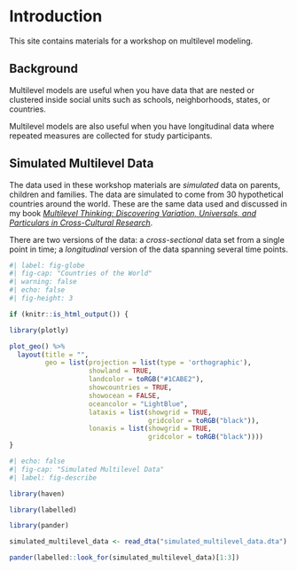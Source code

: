 # Introduction

This site contains materials for a workshop on multilevel modeling.

## Background

Multilevel models are useful when you have data that are nested or clustered inside social units such as schools, neighborhoods, states, or countries.

Multilevel models are also useful when you have longitudinal data where repeated measures are collected for study participants.

## Simulated Multilevel Data

The data used in these workshop materials are *simulated* data on parents, children and families. The data are simulated to come from 30 hypothetical countries around the world. These are the same data used and discussed in my book *[Multilevel Thinking: Discovering Variation, Universals, and Particulars in Cross-Cultural Research](https://academic.oup.com/book/60530)*.

There are two versions of the data: a *cross-sectional* data set from a single point in time; a *longitudinal* version of the data spanning several time points.


```r
#| label: fig-globe
#| fig-cap: "Countries of the World"
#| warning: false
#| echo: false
#| fig-height: 3

if (knitr::is_html_output()) {

library(plotly)

plot_geo() %>%
  layout(title = "", 
         geo = list(projection = list(type = 'orthographic'),
                    showland = TRUE,  
                    landcolor = toRGB("#1CABE2"),
                    showcountries = TRUE,
                    showocean = FALSE, 
                    oceancolor = "LightBlue",
                    lataxis = list(showgrid = TRUE,
                                   gridcolor = toRGB("black")),
                    lonaxis = list(showgrid = TRUE,
                                   gridcolor = toRGB("black"))))
}

```

```r
#| echo: false
#| fig-cap: "Simulated Multilevel Data"
#| label: fig-describe

library(haven)

library(labelled)

library(pander)

simulated_multilevel_data <- read_dta("simulated_multilevel_data.dta")

pander(labelled::look_for(simulated_multilevel_data)[1:3])

```








